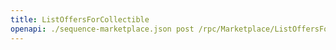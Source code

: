 ---
title: ListOffersForCollectible
openapi: ./sequence-marketplace.json post /rpc/Marketplace/ListOffersForCollectible
---

